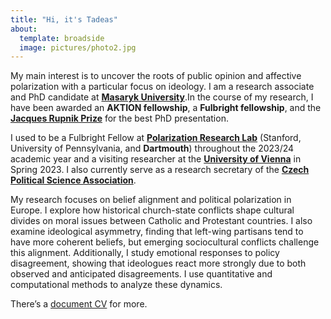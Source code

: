 ```yaml
---
title: "Hi, it's Tadeas"
about:
  template: broadside
  image: pictures/photo2.jpg
---
```


My main interest is to uncover the roots of public opinion and affective polarization with a particular focus on ideology. I am a research associate and PhD candidate at [**Masaryk University**](https://www.muni.cz/en/people/460075-tadeas-cely).In the course of my research, I have been awarded an **AKTION fellowship**, a **Fulbright fellowship**, and the [**Jacques Rupnik Prize**](https://www.eui.eu/en/projects/political-behaviour-in-central-and-eastern-europe/jacques-rupnik-prize) for the best PhD presentation.

I used to be a Fulbright Fellow at [**Polarization Research Lab**](https://polarizationresearchlab.org/team/) (Stanford, University of Pennsylvania, and **Dartmouth**) throughout the 2023/24 academic year and a visiting researcher at the [**University of Vienna**](https://staatswissenschaft.univie.ac.at/en/) in Spring 2023. I also currently serve as a research secretary of the [**Czech Political Science Association**](https://www.czechpsa.org/home).

My research focuses on belief alignment and political polarization in Europe. I explore how historical church-state conflicts shape cultural divides on moral issues between Catholic and Protestant countries. I also examine ideological asymmetry, finding that left-wing partisans tend to have more coherent beliefs, but emerging sociocultural conflicts challenge this alignment. Additionally, I study emotional responses to policy disagreement, showing that ideologues react more strongly due to both observed and anticipated disagreements. I use quantitative and computational methods to analyze these dynamics.

There's a [document CV](Tadeáš_Celý___Curriculum_Vitae.pdf) for more.
